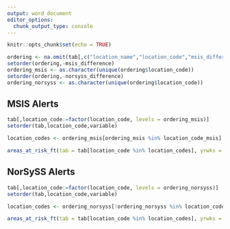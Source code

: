 ```yaml
---
output: word_document
editor_options: 
  chunk_output_type: console
---
```


```r
knitr::opts_chunk$set(echo = TRUE)

ordering <- na.omit(tab[,c("location_name","location_code","msis_difference","norsyss_difference")])
setorder(ordering,-msis_difference)
ordering_msis <- as.character(unique(ordering$location_code))
setorder(ordering,-norsyss_difference)
ordering_norsyss <- as.character(unique(ordering$location_code))
```

## MSIS Alerts

```r
tab[,location_code:=factor(location_code, levels = ordering_msis)]
setorder(tab,location_code,variable)

location_codes <- ordering_msis[ordering_msis %in% location_code_msis]
```

```r
areas_at_risk_ft(tab = tab[location_code %in% location_codes], yrwks = yrwks)
```

\newpage

## NorSySS Alerts

```r
tab[,location_code:=factor(location_code, levels = ordering_norsyss)]
setorder(tab,location_code,variable)

location_codes <- ordering_norsyss[!ordering_norsyss %in% location_code_msis]
```

```r
areas_at_risk_ft(tab = tab[location_code %in% location_codes], yrwks = yrwks)
```

